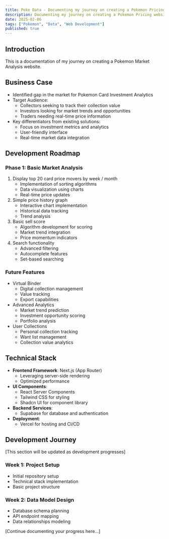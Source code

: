 ```yaml
---
title: Poke Data - Documenting my journey on creating a Pokemon Pricing website
description: Documenting my journey on creating a Pokemon Pricing website
date: 2025-02-06
tags: ["Pokemon", "Data", "Web Development"]
published: true
---
```


## Introduction

This is a documentation of my journey on creating a Pokemon Market Analysis website.

## Business Case
- Identified gap in the market for Pokemon Card Investment Analytics
- Target Audience: 
  - Collectors seeking to track their collection value
  - Investors looking for market trends and opportunities
  - Traders needing real-time price information
- Key differentiators from existing solutions:
  - Focus on investment metrics and analytics
  - User-friendly interface
  - Real-time market data integration

## Development Roadmap

### Phase 1: Basic Market Analysis
1. Display top 20 card price movers by week / month
   - Implementation of sorting algorithms
   - Data visualization using charts
   - Real-time price updates
2. Simple price history graph
   - Interactive chart implementation
   - Historical data tracking
   - Trend analysis
3. Basic sell score
   - Algorithm development for scoring
   - Market trend integration
   - Price momentum indicators
4. Search functionality
   - Advanced filtering
   - Autocomplete features
   - Set-based searching

### Future Features
- Virtual Binder
  - Digital collection management
  - Value tracking
  - Export capabilities
- Advanced Analytics
  - Market trend prediction
  - Investment opportunity scoring
  - Portfolio analysis
- User Collections
  - Personal collection tracking
  - Want list management
  - Collection value analytics

## Technical Stack
- **Frontend Framework**: Next.js (App Router)
  - Leveraging server-side rendering
  - Optimized performance
- **UI Components**: 
  - React Server Components
  - Tailwind CSS for styling
  - Shadcn UI for component library
- **Backend Services**:
  - Supabase for database and authentication
- **Deployment**: 
  - Vercel for hosting and CI/CD

## Development Journey
[This section will be updated as development progresses]

### Week 1: Project Setup
- Initial repository setup
- Technical stack implementation
- Basic project structure

### Week 2: Data Model Design
- Database schema planning
- API endpoint mapping
- Data relationships modeling

[Continue documenting your progress here...]







